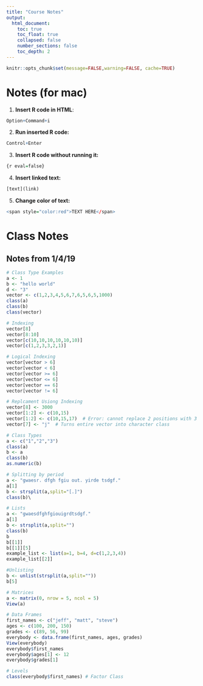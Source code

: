 ```yaml
---
title: "Course Notes"
output: 
  html_document:
    toc: true
    toc_float: true
    collapsed: false
    number_sections: false
    toc_depth: 2
---
```


```r
knitr::opts_chunk$set(message=FALSE,warning=FALSE, cache=TRUE)
```

# Notes (for mac)

1. **Insert R code in HTML**: 
```r
Option+Command+i  
```
2. **Run inserted R code:** 
```r
Control+Enter  
```
3. **Insert R code without running it:**
```r
{r eval=false}
```
4. **Insert linked text:** 
```r
[text](link)
```
5. **Change color of text:** 
```r
<span style="color:red">TEXT HERE</span>
```
  
  
# Class Notes

## Notes from 1/4/19
```r

# Class Type Examples
a <- 1
b <- "hello world"
d <- "3"
vector <- c(1,2,3,4,5,6,7,6,5,6,5,1000)
class(a)
class(b)
class(vector)

# Indexing
vector[8]
vector[8:10]
vector[c(10,10,10,10,10,10)]
vector[c(1,2,3,3,2,1)]

# Logical Indexing
vector[vector > 6]
vector[vector < 6]
vector[vector >= 6]
vector[vector <= 6]
vector[vector == 6]
vector[vector != 6]  

# Replcament Usiong Indexing
vector[8] <- 3000
vector[1:2] <- c(10,15)
vector[1:2] <- c(10,15,17)  # Error: cannot replace 2 positions with 3 items
vector[7] <- "j"  # Turns entire vector into character class

# Class Types
a <- c("1","2","3")
class(a)
b <- a
class(b)
as.numeric(b)

# Splitting by period
a <- "gwaesr. dfgh fgiu out. yirde tsdgf."
a[1]
b <- strsplit(a,split="[.]")
class(b)\

# Lists
a <- "gwaesdfghfgiouigrdtsdgf."
a[1]
b <- strsplit(a,split="")
class(b)
b
b[[1]]
b[[1]][5]
example_list <- list(a=1, b=4, d=c(1,2,3,4))
example_list[[2]]

#Unlisting
b <- unlist(strsplit(a,split=""))
b[5]

# Matrices
a <- matrix(0, nrow = 5, ncol = 5)
View(a)

# Data Frames
first_names <- c("jeff", "matt", "steve")
ages <- c(100, 200, 150)
grades <- c(89, 56, 99)
everybody <- data.frame(first_names, ages, grades)
View(everybody)
everybody$first_names
everybody$ages[1] <- 12
everybody$grades[1]

# Levels
class(everybody$first_names) # Factor Class
```